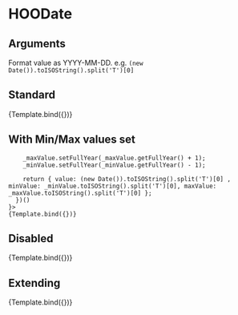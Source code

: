 
<Meta title="Components/Inputs/HOODate" component={HOODate} />

# HOODate


## Arguments

Format value as YYYY-MM-DD. e.g. `(new Date()).toISOString().split('T')[0]`

<ArgTypes of={HOODate} />


## Standard

<Canvas>
  <Story 
    name="Standard"
    args = { 
      { value: (new Date()).toISOString().split('T')[0] }
    }>
    {Template.bind({})}
  </Story>
</Canvas>

## With Min/Max values set
<Canvas>
  <Story 
    name="Min/Max Values"
    args = {
      (function () {
        const _minValue = new Date();
        const _maxValue = new Date();

        _maxValue.setFullYear(_maxValue.getFullYear() + 1);
        _minValue.setFullYear(_minValue.getFullYear() - 1);

        return { value: (new Date()).toISOString().split('T')[0] , minValue: _minValue.toISOString().split('T')[0], maxValue: _maxValue.toISOString().split('T')[0] };
      })()
    }>
    {Template.bind({})}
  </Story>
</Canvas>

## Disabled
<Canvas>
  <Story 
    name="Disabled"
    args = { 
      { value: (new Date()).toISOString().split('T')[0] , disabled: true }
    }>
    {Template.bind({})}
  </Story>
</Canvas>

## Extending
<Canvas>
  <Story 
    name="Extending"
    args = { 
     { value: (new Date()).toISOString().split('T')[0] , rootElementAttributes: { style: { backgroundColor: "pink" } }}
    }>
    {Template.bind({})}
  </Story>
</Canvas>